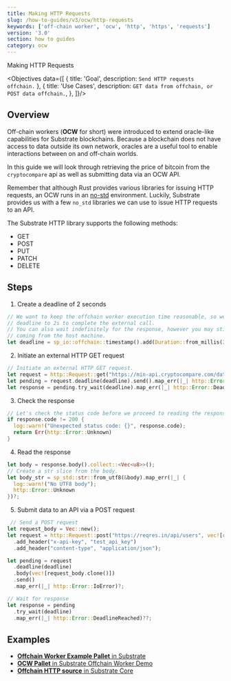 ---
title: Making HTTP Requests
slug: /how-to-guides/v3/ocw/http-requests
keywords: ['off-chain worker', 'ocw', 'http', 'https', 'requests']
version: '3.0'
section: how to guides
category: ocw
---

Making HTTP Requests

<Objectives data={[
  {
    title: 'Goal',
    description: `Send HTTP requests offchain.`
  },
  {
    title: 'Use Cases',
    description: `GET data from offchain, or POST data offchain.`,
  },
]}/>

## Overview

Off-chain workers (**OCW** for short) were introduced to extend oracle-like capabilities for Substrate blockchains.
Because a blockchain does not have access to data outside its own network, oracles are a useful tool to enable interactions between on and off-chain worlds.

In this guide we will look through retrieving the price of bitcoin from the `cryptocompare` api as well as submitting data via an OCW API.

Remember that although Rust provides various libraries for issuing HTTP requests, an OCW runs in an [no-std](https://docs.rust-embedded.org/book/intro/no-std.html) environment.
Luckily, Substrate provides us with a few `no_std` libraries we can use to issue HTTP requests to an API. 

The Substrate HTTP library supports the following methods:
- GET
- POST
- PUT
- PATCH
- DELETE

## Steps

1. Create a deadline of 2 seconds

  ```rust
  // We want to keep the offchain worker execution time reasonable, so we set a hard-coded
  // deadline to 2s to complete the external call.
  // You can also wait indefinitely for the response, however you may still get a timeout
  // coming from the host machine.
  let deadline = sp_io::offchain::timestamp().add(Duration::from_millis(2_000));
  ```

2. Initiate an external HTTP GET request

  ```rust
  // Initiate an external HTTP GET request.
  let request = http::Request::get("https://min-api.cryptocompare.com/data/price?fsym=BTC&tsyms=USD");
  let pending = request.deadline(deadline).send().map_err(|_| http::Error::IoError)?;
  let response = pending.try_wait(deadline).map_err(|_| http::Error::DeadlineReached)??;
  ```

3. Check the response

  ```rust
  // Let's check the status code before we proceed to reading the response.
  if response.code != 200 {
    log::warn!("Unexpected status code: {}", response.code);
    return Err(http::Error::Unknown)
  }
  ```

4. Read the response

  ```rust
  let body = response.body().collect::<Vec<u8>>();
  // Create a str slice from the body.
  let body_str = sp_std::str::from_utf8(&body).map_err(|_| {
    log::warn!("No UTF8 body");
    http::Error::Unknown
  })?;
  ```

5. Submit data to an API via a POST request

  ```rust
   // Send a POST request
  let request_body = Vec::new();
  let request = http::Request::post("https://reqres.in/api/users", vec![request_body.clone()])
    .add_header("x-api-key", "test_api_key")
    .add_header("content-type", "application/json");

  let pending = request
    .deadline(deadline)
    .body(vec![request_body.clone()])
    .send()
    .map_err(|_| http::Error::IoError)?;

  // Wait for response
  let response = pending
    .try_wait(deadline)
    .map_err(|_| http::Error::DeadlineReached)??;
  ```

## Examples

- [**Offchain Worker Example Pallet** in Substrate](https://github.com/paritytech/substrate/blob/polkadot-v0.9.17/frame/examples/offchain-worker/src/lib.rs#L571-L625)
- [**OCW Pallet** in Substrate Offchain Worker Demo](https://github.com/jimmychu0807/substrate-offchain-worker-demo/blob/master/pallets/ocw/src/lib.rs#L363-#L401)
- [**Offchain HTTP source** in Substrate Core](https://github.com/paritytech/substrate/blob/master/primitives/runtime/src/offchain/http.rs#L63-L76)

